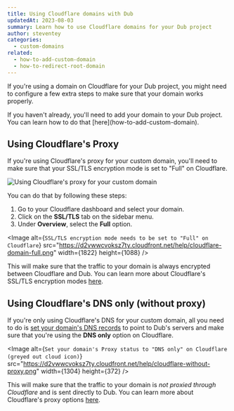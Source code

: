```yaml
---
title: Using Cloudflare domains with Dub
updatedAt: 2023-08-03
summary: Learn how to use Cloudflare domains for your Dub project
author: steventey
categories:
  - custom-domains
related:
  - how-to-add-custom-domain
  - how-to-redirect-root-domain
---
```


If you're using a domain on Cloudflare for your Dub project, you might need to configure a few extra steps to make sure that your domain works properly.

<Prerequisites>
  If you haven't already, you'll need to add your domain to your Dub project.
  You can learn how to do that [here](how-to-add-custom-domain).
</Prerequisites>

## Using Cloudflare's Proxy

If you're using Cloudflare's proxy for your custom domain, you'll need to make sure that your SSL/TLS encryption mode is set to "Full" on Cloudflare.

<Image
  alt="Using Cloudflare's proxy for your custom domain"
  src="https://d2vwwcvoksz7ty.cloudfront.net/help/cloudflare-with-proxy.png"
  width={1304}
  height={372}
/>

You can do that by following these steps:

1. Go to your Cloudflare dashboard and select your domain.
2. Click on the **SSL/TLS** tab on the sidebar menu.
3. Under **Overview**, select the **Full** option.

<Image
  alt={`SSL/TLS encryption mode needs to be set to "Full" on Cloudflare`}
  src="https://d2vwwcvoksz7ty.cloudfront.net/help/cloudflare-domain-full.png"
  width={1822}
  height={1088}
/>

This will make sure that the traffic to your domain is always encrypted between Cloudflare and Dub. You can learn more about Cloudflare's SSL/TLS encryption modes [here](https://developers.cloudflare.com/ssl/origin-configuration/ssl-modes/).

## Using Cloudflare's DNS only (without proxy)

If you're only using Cloudflare's DNS for your custom domain, all you need to do is [set your domain's DNS records](how-to-add-custom-domain#step-2-configure-your-domain) to point to Dub's servers and make sure that you're using the **DNS only** option on Cloudflare.

<Image
  alt={`Set your domain's Proxy status to "DNS only" on Cloudflare (greyed out cloud icon)`}
  src="https://d2vwwcvoksz7ty.cloudfront.net/help/cloudflare-without-proxy.png"
  width={1304}
  height={372}
/>

This will make sure that the traffic to your domain is _not proxied through Cloudflare_ and is sent directly to Dub. You can learn more about Cloudflare's proxy options [here](https://support.cloudflare.com/hc/en-us/articles/200169626-Identifying-network-ports-compatible-with-Cloudflare-s-proxy).
